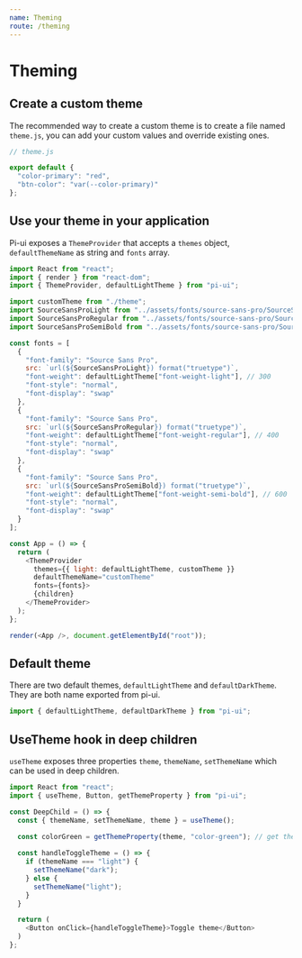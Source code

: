 ```yaml
---
name: Theming
route: /theming
---
```


# Theming

## Create a custom theme

The recommended way to create a custom theme is to create a file named `theme.js`, you can add your custom values and override existing ones.

```js
// theme.js

export default {
  "color-primary": "red",
  "btn-color": "var(--color-primary)"
};
```

## Use your theme in your application

Pi-ui exposes a `ThemeProvider` that accepts a `themes` object, `defaultThemeName` as string and `fonts` array.

```js
import React from "react";
import { render } from "react-dom";
import { ThemeProvider, defaultLightTheme } from "pi-ui";

import customTheme from "./theme";
import SourceSansProLight from "../assets/fonts/source-sans-pro/SourceSansPro-Light.ttf";
import SourceSansProRegular from "../assets/fonts/source-sans-pro/SourceSansPro-Regular.ttf";
import SourceSansProSemiBold from "../assets/fonts/source-sans-pro/SourceSansPro-SemiBold.ttf";

const fonts = [
  {
    "font-family": "Source Sans Pro",
    src: `url(${SourceSansProLight}) format("truetype")`,
    "font-weight": defaultLightTheme["font-weight-light"], // 300
    "font-style": "normal",
    "font-display": "swap"
  },
  {
    "font-family": "Source Sans Pro",
    src: `url(${SourceSansProRegular}) format("truetype")`,
    "font-weight": defaultLightTheme["font-weight-regular"], // 400
    "font-style": "normal",
    "font-display": "swap"
  },
  {
    "font-family": "Source Sans Pro",
    src: `url(${SourceSansProSemiBold}) format("truetype")`,
    "font-weight": defaultLightTheme["font-weight-semi-bold"], // 600
    "font-style": "normal",
    "font-display": "swap"
  }
];

const App = () => {
  return (
    <ThemeProvider
      themes={{ light: defaultLightTheme, customTheme }}
      defaultThemeName="customTheme"
      fonts={fonts}>
      {children}
    </ThemeProvider>
  );
};

render(<App />, document.getElementById("root"));
```

## Default theme

There are two default themes, `defaultLightTheme` and `defaultDarkTheme`. They are both name exported from pi-ui.

```js
import { defaultLightTheme, defaultDarkTheme } from "pi-ui";
```

## UseTheme hook in deep children

`useTheme` exposes three properties `theme`, `themeName`, `setThemeName` which can be used in deep children.

```js
import React from "react";
import { useTheme, Button, getThemeProperty } from "pi-ui";

const DeepChild = () => {
  const { themeName, setThemeName, theme } = useTheme();

  const colorGreen = getThemeProperty(theme, "color-green"); // get theme property 
  
  const handleToggleTheme = () => {
    if (themeName === "light") {
      setThemeName("dark");
    } else {
      setThemeName("light");
    }
  }

  return (
    <Button onClick={handleToggleTheme}>Toggle theme</Button>
  )
};
```
